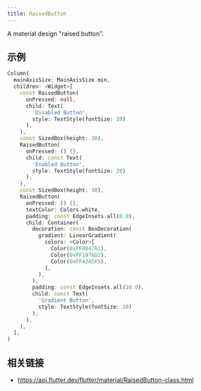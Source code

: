 ```yaml
---
title: RaisedButton
---
```


A material design "raised button".

## 示例

```dart liveslice=RaisedButton
Column(
  mainAxisSize: MainAxisSize.min,
  children: <Widget>[
    const RaisedButton(
      onPressed: null,
      child: Text(
        'Disabled Button',
        style: TextStyle(fontSize: 20)
      ),
    ),
    const SizedBox(height: 30),
    RaisedButton(
      onPressed: () {},
      child: const Text(
        'Enabled Button',
        style: TextStyle(fontSize: 20)
      ),
    ),
    const SizedBox(height: 30),
    RaisedButton(
      onPressed: () {},
      textColor: Colors.white,
      padding: const EdgeInsets.all(0.0),
      child: Container(
        decoration: const BoxDecoration(
          gradient: LinearGradient(
            colors: <Color>[
              Color(0xFF0D47A1),
              Color(0xFF1976D2),
              Color(0xFF42A5F5),
            ],
          ),
        ),
        padding: const EdgeInsets.all(10.0),
        child: const Text(
          'Gradient Button',
          style: TextStyle(fontSize: 20)
        ),
      ),
    ),
  ],
)
```

## 相关链接

- https://api.flutter.dev/flutter/material/RaisedButton-class.html
